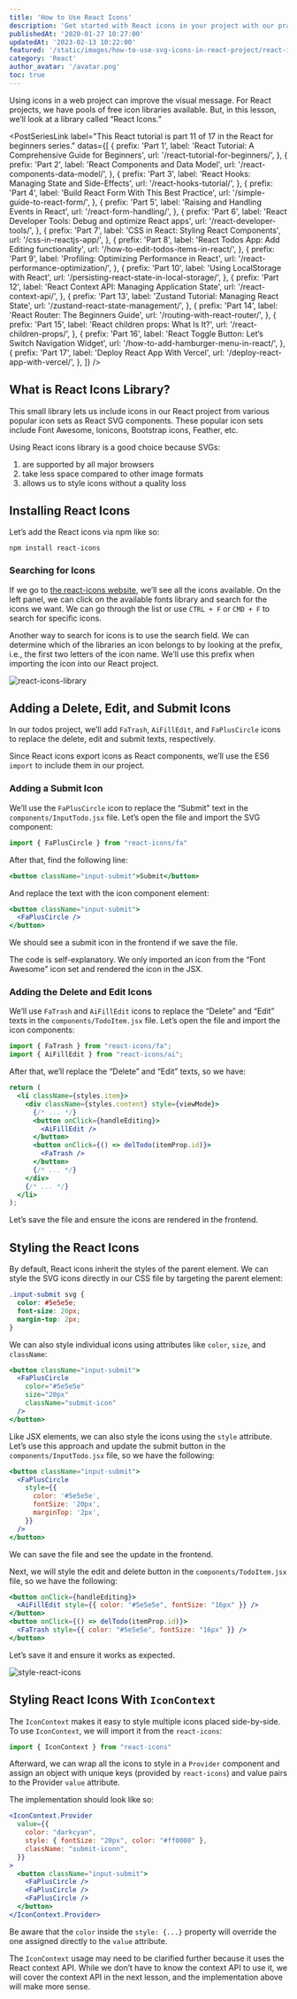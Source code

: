 ```yaml
---
title: 'How to Use React Icons'
description: 'Get started with React icons in your project with our practical tutorial. Enhance your application design and user experience with just a few steps.'
publishedAt: '2020-01-27 10:27:00'
updatedAt: '2023-02-13 10:22:00'
featured: '/static/images/how-to-use-svg-icons-in-react-project/react-icons-library.png'
category: 'React'
author_avatar: '/avatar.png'
toc: true
---
```


Using icons in a web project can improve the visual message. For React projects, we have pools of free icon libraries available. But, in this lesson, we’ll look at a library called “React Icons.” 

<PostSeriesLink
  label="This React tutorial is part 11 of 17 in the React for beginners series."
  datas={[
    {
      prefix: 'Part 1',
      label: 'React Tutorial: A Comprehensive Guide for Beginners',
      url: '/react-tutorial-for-beginners/',
    },
    {
      prefix: 'Part 2',
      label: 'React Components and Data Model',
      url: '/react-components-data-model/',
    },
    {
      prefix: 'Part 3',
      label: 'React Hooks: Managing State and Side-Effects',
      url: '/react-hooks-tutorial/',
    },
    {
      prefix: 'Part 4',
      label: 'Build React Form With This Best Practice',
      url: '/simple-guide-to-react-form/',
    },
    {
      prefix: 'Part 5',
      label: 'Raising and Handling Events in React',
      url: '/react-form-handling/',
    },
    {
      prefix: 'Part 6',
      label: 'React Developer Tools: Debug and optimize React apps',
      url: '/react-developer-tools/',
    },
    {
      prefix: 'Part 7',
      label: 'CSS in React: Styling React Components',
      url: '/css-in-reactjs-app/',
    },
    {
      prefix: 'Part 8',
      label: 'React Todos App: Add Editing functionality',
      url: '/how-to-edit-todos-items-in-react/',
    },
    {
      prefix: 'Part 9',
      label: 'Profiling: Optimizing Performance in React',
      url: '/react-performance-optimization/',
    },
    {
      prefix: 'Part 10',
      label: 'Using LocalStorage with React',
      url: '/persisting-react-state-in-local-storage/',
    },
    {
      prefix: 'Part 12',
      label: 'React Context API: Managing Application State',
      url: '/react-context-api/',
    },
    {
      prefix: 'Part 13',
      label: 'Zustand Tutorial: Managing React State',
      url: '/zustand-react-state-management/',
    },
    {
      prefix: 'Part 14',
      label: 'React Router: The Beginners Guide',
      url: '/routing-with-react-router/',
    },
    {
      prefix: 'Part 15',
      label: 'React children props: What Is It?',
      url: '/react-children-props/',
    },
    {
      prefix: 'Part 16',
      label: 'React Toggle Button: Let’s Switch Navigation Widget',
      url: '/how-to-add-hamburger-menu-in-react/',
    },
    {
      prefix: 'Part 17',
      label: 'Deploy React App With Vercel',
      url: '/deploy-react-app-with-vercel/',
    },
  ]}
/>

## What is React Icons Library?

This small library lets us include icons in our React project from various popular icon sets as React SVG components. These popular icon sets include Font Awesome, Ionicons, Bootstrap icons, Feather, etc.

Using React icons library is a good choice because SVGs:

1. are supported by all major browsers
2. take less space compared to other image formats
3. allows us to style icons without a quality loss

## Installing React Icons

Let’s add the React icons via npm like so:

```
npm install react-icons
```    
### Searching for Icons

If we go to [the react-icons website](https://react-icons.github.io/react-icons/), we’ll see all the icons available. On the left panel, we can click on the available fonts library and search for the icons we want. We can go through the list or use `CTRL + F` or `CMD + F` to search for specific icons.

Another way to search for icons is to use the search field. We can determine which of the libraries an icon belongs to by looking at the prefix, i.e., the first two letters of the icon name. We’ll use this prefix when importing the icon into our React project. 

![react-icons-library](/static/images/how-to-use-svg-icons-in-react-project/react-icons-library.png)

## Adding a Delete, Edit, and Submit Icons

In our todos project, we’ll add `FaTrash`, `AiFillEdit`, and `FaPlusCircle` icons to replace the delete, edit and submit texts, respectively. 

Since React icons export icons as React components, we’ll use the ES6 `import` to include them in our project. 

### Adding a Submit Icon

We’ll use the `FaPlusCircle` icon to replace the “Submit” text in the `components/InputTodo.jsx` file. Let’s open the file and import the SVG component:

```jsx
import { FaPlusCircle } from "react-icons/fa"
```
After that, find the following line:

```jsx
<button className="input-submit">Submit</button>
```
And replace the text with the icon component element:

```jsx {2} showLineNumbers
<button className="input-submit">
  <FaPlusCircle />
</button>
```
We should see a submit icon in the frontend if we save the file. 

The code is self-explanatory. We only imported an icon from the “Font Awesome” icon set and rendered the icon in the JSX.

### Adding the Delete and Edit Icons

We’ll use `FaTrash` and `AiFillEdit` icons to replace the “Delete” and “Edit” texts in the `components/TodoItem.jsx` file. Let’s open the file and import the icon components:

```jsx
import { FaTrash } from "react-icons/fa";
import { AiFillEdit } from "react-icons/ai";
```
After that, we’ll replace the “Delete” and “Edit” texts, so we have:

```jsx {6,9} showLineNumbers
return (
  <li className={styles.item}>
    <div className={styles.content} style={viewMode}>
      {/* ... */}
      <button onClick={handleEditing}>
        <AiFillEdit />
      </button>
      <button onClick={() => delTodo(itemProp.id)}>
        <FaTrash />
      </button>
      {/* ... */}
    </div>
    {/* ... */}
  </li>
);
```
Let’s save the file and ensure the icons are rendered in the frontend.

## Styling the React Icons

By default, React icons inherit the styles of the parent element. We can style the SVG icons directly in our CSS file by targeting the parent element:

```css showLineNumbers
.input-submit svg {
  color: #5e5e5e;
  font-size: 20px;
  margin-top: 2px;
}
```
We can also style individual icons using attributes like `color`, `size`, and `className`:

```jsx {3-5} showLineNumbers
<button className="input-submit">
  <FaPlusCircle
    color="#5e5e5e"
    size="20px"
    className="submit-icon"
  />
</button>
```
Like JSX elements, we can also style the icons using the `style` attribute. Let’s use this approach and update the submit button in the `components/InputTodo.jsx` file, so we have the following:

```jsx {3-7} showLineNumbers
<button className="input-submit">
  <FaPlusCircle
    style={{
      color: '#5e5e5e',
      fontSize: '20px',
      marginTop: '2px',
    }}
  />
</button>
```
We can save the file and see the update in the frontend. 

Next, we will style the edit and delete button in the `components/TodoItem.jsx` file, so we have the following:

```jsx {2,5} showLineNumbers
<button onClick={handleEditing}>
  <AiFillEdit style={{ color: "#5e5e5e", fontSize: "16px" }} />
</button>
<button onClick={() => delTodo(itemProp.id)}>
  <FaTrash style={{ color: "#5e5e5e", fontSize: "16px" }} />
</button>
```
Let’s save it and ensure it works as expected. 

![style-react-icons](/static/images/how-to-use-svg-icons-in-react-project/style-react-icons.png)

## Styling React Icons With `IconContext`

The `IconContext` makes it easy to style multiple icons placed side-by-side. To use `IconContext`, we will import it from the `react-icons`:

```jsx
import { IconContext } from "react-icons"
```
Afterward, we can wrap all the icons to style in a `Provider` component and assign an object with unique keys (provided by `react-icons`) and value pairs to the Provider `value` attribute.

The implementation should look like so:

```jsx showLineNumbers
<IconContext.Provider
  value={{
    color: "darkcyan",
    style: { fontSize: "20px", color: "#ff0000" },
    className: "submit-iconn",
  }}
>
  <button className="input-submit">
    <FaPlusCircle />
    <FaPlusCircle />
    <FaPlusCircle />
  </button>
</IconContext.Provider>
```
Be aware that the `color` inside the `style: {...}` property will override the one assigned directly to the `value` attribute. 

The `IconContext` usage may need to be clarified further because it uses the React context API. While we don’t have to know the context API to use it, we will cover the context API in the next lesson, and the implementation above will make more sense.

<PostNextUnit
  heading="Next part: React Context API: Managing Application State"
  btnLabel="continue"
  url="/react-context-api/"
/>
